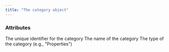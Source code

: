 ```yaml
---
title: "The category object"
---
```


### Attributes

<ResponseField name="id" type="string">
  The unique identifier for the category
</ResponseField>

<ResponseField name="name" type="string">
  The name of the category
</ResponseField>

<ResponseField name="type" type="string">
  The type of the category (e.g., "Properties")
</ResponseField>
